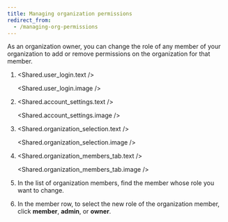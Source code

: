 ```yaml
---
title: Managing organization permissions
redirect_from:
  - /managing-org-permissions
---
```


As an organization owner, you can change the role of any member of your organization to add or remove permissions on the organization for that member.

1. <Shared.user_login.text />

   <Shared.user_login.image />

2. <Shared.account_settings.text />

   <Shared.account_settings.image />

3. <Shared.organization_selection.text />

   <Shared.organization_selection.image />

4. <Shared.organization_members_tab.text />

   <Shared.organization_members_tab.image />

5. In the list of organization members, find the member whose role you want to change.

6. In the member row, to select the new role of the organization member, click **member**, **admin**, or **owner**.

   <Screenshot src="/organizations/managing-organization-members/change-member-role.png" alt="Screenshot showing the change member role option" />


